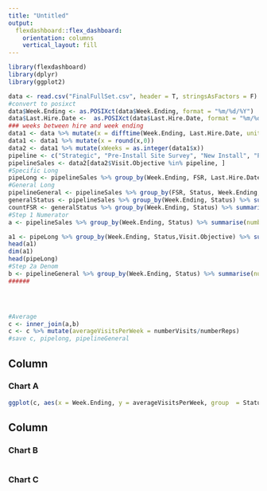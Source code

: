 ```yaml
---
title: "Untitled"
output: 
  flexdashboard::flex_dashboard:
    orientation: columns
    vertical_layout: fill
---
```


```r
library(flexdashboard)
library(dplyr)
library(ggplot2)
```


```r
data <- read.csv("FinalFullSet.csv", header = T, stringsAsFactors = F)
#convert to posixct
data$Week.Ending <- as.POSIXct(data$Week.Ending, format = "%m/%d/%Y")
data$Last.Hire.Date <-  as.POSIXct(data$Last.Hire.Date, format = "%m/%d/%Y")
### weeks between hire and week ending
data1 <- data %>% mutate(x = difftime(Week.Ending, Last.Hire.Date, units = "weeks"))
data1 <- data1 %>% mutate(x = round(x,0))
data2 <- data1 %>% mutate(xWeeks = as.integer(data1$x))
pipeline <- c("Strategic", "Pre-Install Site Survey", "New Install", "Post Installation Follow-up", "Defected")
pipelineSales <- data2[data2$Visit.Objective %in% pipeline, ] 
#Specific Long
pipeLong <- pipelineSales %>% group_by(Week.Ending, FSR, Last.Hire.Date,Status, Visit.Objective,DPC.Territory, x, xWeeks) %>% summarise(numberOfVisits = n()) %>% rename(weeksEmployed = x)
#General Long
pipelineGeneral <- pipelineSales %>% group_by(FSR, Status, Week.Ending, Last.Hire.Date,x , xWeeks) %>% summarise(numberOfVisits = n()) %>% rename(Weeks.Employed = x)
generalStatus <- pipelineSales %>% group_by(Week.Ending, Status) %>% summarise(visitsPerWeek = n())
countFSR <- generalStatus %>% group_by(Week.Ending, Status) %>% summarise(n = n())
#Step 1 Numerator
a <- pipelineSales %>% group_by(Week.Ending, Status) %>% summarise(numberVisits = n())

a1 <- pipeLong %>% group_by(Week.Ending, Status,Visit.Objective) %>% summarise(numberVisits = n())
head(a1)
dim(a1)
head(pipeLong)
#Step 2a Denom
b <- pipelineGeneral %>% group_by(Week.Ending, Status) %>% summarise(numberReps = n())
######




#Average
c <- inner_join(a,b)
c <- c %>% mutate(averageVisitsPerWeek = numberVisits/numberReps)
#save c, pipelong, pipelineGeneral
```



Column {data-width=650}
-----------------------------------------------------------------------

### Chart A

```r
ggplot(c, aes(x = Week.Ending, y = averageVisitsPerWeek, group  = Status, color = Status)) + geom_line(size = 1) + scale_color_manual(values=c("turquoise", "firebrick1", "orange")) + theme_bw()
```

Column {data-width=350}
-----------------------------------------------------------------------

### Chart B

```r

```

### Chart C

```r

```

